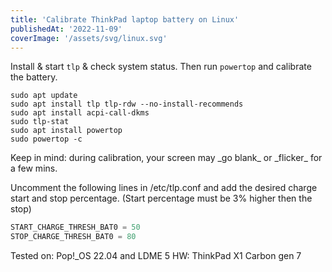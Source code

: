 ```yaml
---
title: 'Calibrate ThinkPad laptop battery on Linux'
publishedAt: '2022-11-09'
coverImage: '/assets/svg/linux.svg'
---
```


Install & start `tlp` & check system status. Then run `powertop` and calibrate the battery.

```shell
sudo apt update
sudo apt install tlp tlp-rdw --no-install-recommends
sudo apt install acpi-call-dkms
sudo tlp-stat
sudo apt install powertop
sudo powertop -c
```

<Callout emoji="💡">
  Keep in mind: during calibration, your screen may _go blank_ or
  _flicker_ for a few mins.
</Callout>

Uncomment the following lines in /etc/tlp.conf and add the desired charge start and stop percentage. (Start percentage must be 3% higher then the stop)

```ts
START_CHARGE_THRESH_BAT0 = 50
STOP_CHARGE_THRESH_BAT0 = 80
```

Tested on: Pop!\_OS 22.04 and LDME 5
HW: ThinkPad X1 Carbon gen 7
